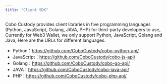 ```yaml
---
title: "Client SDK"
---
```

Cobo Custody provides client libraries in five programming languages (Python, JavaScript, Golang, JAVA, PHP) for third-party developers to use, Currently for Web3 Wallet, we only support Python, JavaScript, Golang and Java, Here are the URLs for different languages.
- Python：https://github.com/CoboCustody/cobo-python-api/
- JavaScript：https://github.com/CoboCustody/cobo-js-api/
- Golang：https://github.com/CoboCustody/cobo-go-api/
- JAVA：https://github.com/CoboCustody/cobo-java-api/
- PHP：https://github.com/CoboCustody/cobo-php-api/